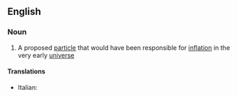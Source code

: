 ==English==

===Noun===
{{wikipedia}}
{{en-noun}}

# {{physics}} A proposed [[particle]] that would have been responsible for [[inflation]] in the very early [[universe]]

====Translations====
{{trans-top|proposed particle}}
* Italian: {{t-|it|inflatone|m}}
{{trans-mid}}
{{trans-bottom}}